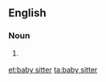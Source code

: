 ==English==

===Noun===
{{en-noun|sg=[[baby]] [[sitter]]}}

# {{rare}} {{alternative spelling of|[[babysitter]]}}

[[et:baby sitter]]
[[ta:baby sitter]]